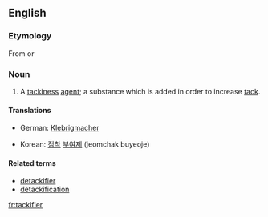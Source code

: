 ==English==

===Etymology===

From {{suffix|tack|ifier}} or {{suffix|tackify|er}}

===Noun===
{{en-noun}}

# {{manufacturing|chemistry}} A [[tackiness]] [[agent]]; a substance which is added in order to increase [[tack]].

====Translations====
{{trans-top|tackiness agent}}
* German: [[Klebrigmacher]] {{m}}
{{trans-mid}}
* Korean: [[점착]] [[부여제]] (jeomchak buyeoje)
{{trans-bottom}}

====Related terms====
* [[detackifier]]
* [[detackification]]

[[fr:tackifier]]